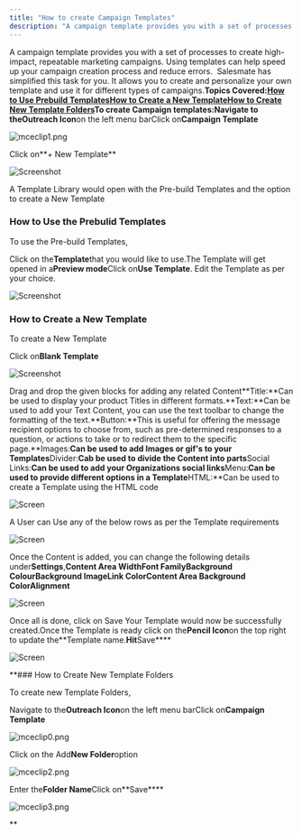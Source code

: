 ```yaml
---
title: "How to create Campaign Templates"
description: "A campaign template provides you with a set of processes to create high-impact, repeatable marketing campaigns. Using templates can help speed up your..."
---
```


A campaign template provides you with a set of processes to create high-impact, repeatable marketing campaigns. Using templates can help speed up your campaign creation process and reduce errors.  Salesmate has simplified this task for you. It allows you to create and personalize your own template and use it for different types of campaigns.**Topics Covered:**[**How to Use Prebuild Templates**](https://support.salesmate.io/hc/en-us/articles/19847146942361-How-to-create-Campaign-Templates#h_01H4ZW6B62DZSB2AQFFR1F5EQ4)**[How to Create a New Template](https://support.salesmate.io/hc/en-us/articles/19847146942361-How-to-create-Campaign-Templates#h_01H4ZW6JZHFVYTK1K4ZZ1Z56PP)**[**How to Create New Template Folders**](https://support.salesmate.io/hc/en-us/articles/19847146942361#h_01HSJP9TTGFKQ1KEBNK42FWVS0)**To create Campaign templates:**Navigate to the**Outreach Icon**on the left menu barClick on**Campaign Template**

![mceclip1.png](./images/mceclip1.png)

Click on**\+ New Template**

![Screenshot](./images/Screenshot-2023-07-10-at-4.01.16-PM.png)

A Template Library would open with the Pre-build Templates and the option to create a New Template

### How to Use the Prebulid Templates

To use the Pre-build Templates,

Click on the**Template**that you would like to use.The Template will get opened in a**Preview mode**Click on**Use Template**. Edit the Template as per your choice.

![Screenshot](./images/Screenshot-2023-07-10-at-4.27.02-PM.png)

### How to Create a New Template

To create a New Template

Click on**Blank Template**

![Screenshot](./images/Screenshot-2023-07-10-at-4.39.07-PM.png)

Drag and drop the given blocks for adding any related Content**Title:**Can be used to display your product Titles in different formats.**Text:**Can be used to add your Text Content, you can use the text toolbar to change the formatting of the text.**Button:**This is useful for offering the message recipient options to choose from, such as pre-determined responses to a question, or actions to take or to redirect them to the specific page.**Images:**Can be used to add Images or gif's to your Templates**Divider:**Cab be used to divide the Content into parts**Social Links:**Can be used to add your Organizations social links**Menu:**Can be used to provide different options in a Template**HTML:**Can be used to create a Template using the HTML code

![Screen](./images/Screen-Shot-2023-07-10-at-5.30.36-PM.png)

A User can Use any of the below rows as per the Template requirements

![Screen](./images/Screen-Shot-2023-07-10-at-5.36.03-PM.png)

Once the Content is added, you can change the following details under**Settings**,**Content Area Width****Font Family****Background Colour****Background Image****Link Color****Content Area Background Color****Alignment**

![Screen](./images/Screen-Shot-2023-07-10-at-5.47.27-PM.png)

Once all is done, click on Save Your Template would now be successfully created.Once the Template is ready click on the**Pencil Icon**on the top right to update the**Template name.**Hit**Save****

![Screen](./images/Screen-Shot-2023-07-11-at-12.21.09-PM.png)

**### How to Create New Template Folders

To create new Template Folders,

Navigate to the**Outreach Icon**on the left menu barClick on**Campaign Template**

![mceclip0.png](./images/mceclip0-2.png)

Click on the Add**New Folder**option

![mceclip2.png](./images/mceclip2.png)

Enter the**Folder Name**Click on**Save****

![mceclip3.png](./images/mceclip3.png)

**
